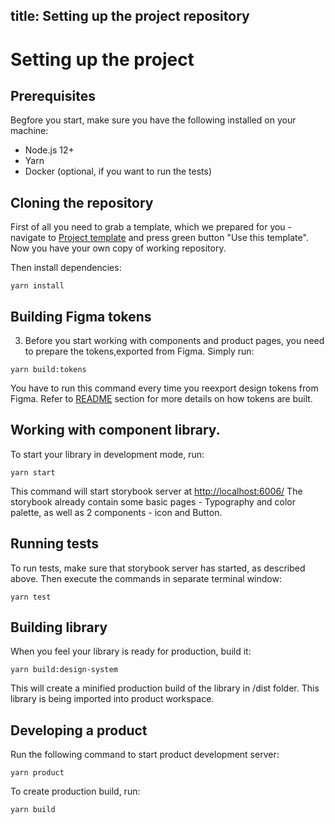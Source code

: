 title: Setting up the project repository
---

# Setting up the project

## Prerequisites

Begfore you start, make sure you have the following installed on your machine:

- Node.js 12+
- Yarn
- Docker (optional, if you want to run the tests)

## Cloning the repository

First of all you need to grab a template, which we prepared for you - navigate to [Project template](https://github.com/bridge-design/hands-on-workshop) and press green button "Use this template". Now you have your own copy of working repository.

Then install dependencies: 

```
yarn install
```

## Building Figma tokens

3. Before you start working with components and product pages, you need to prepare the tokens,exported from Figma. 
Simply run: 

```
yarn build:tokens
```

You have to run this command every time you reexport design tokens from Figma.
Refer to <a href="https://github.com/bridge-design/hands-on-workshop#tokens">README</a> section for more details on how tokens are built.

## Working with component library.

To start your library in development mode, run:

```
yarn start
```



This command will start storybook server at [http://localhost:6006/](http://localhost:6006)
The storybook already contain some basic pages - Typography and color palette, as well as 2 components - icon and Button.

## Running tests

To run tests, make sure that storybook server has started, as described above. Then execute the commands in separate terminal window:

```
yarn test
```

## Building library

When you feel your library is ready for production, build it:

```
yarn build:design-system
```

This will create a minified production build of the library in /dist folder. This library is being imported into product workspace.

## Developing a product

Run the following command to start product development server:

```
yarn product
```

To create production build, run:

```
yarn build
```